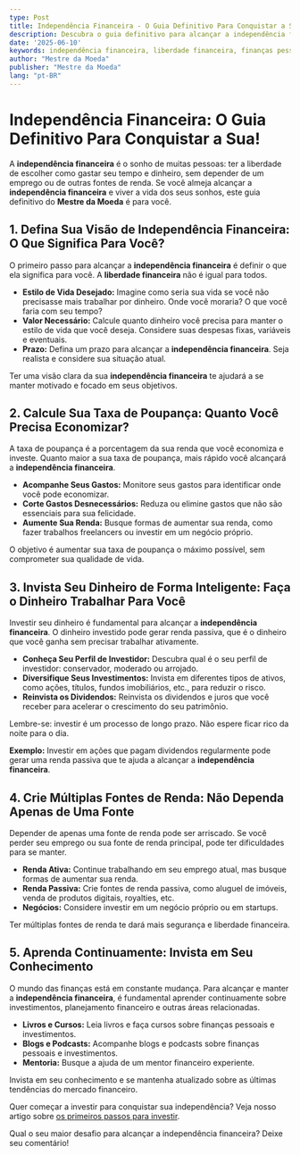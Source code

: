 ```yaml
---
type: Post
title: Independência Financeira - O Guia Definitivo Para Conquistar a Sua!
description: Descubra o guia definitivo para alcançar a independência financeira e viver a vida dos seus sonhos. Comece hoje mesmo!
date: '2025-06-10'
keywords: independência financeira, liberdade financeira, finanças pessoais, planejamento financeiro, investimentos, aposentadoria, educação financeira
author: "Mestre da Moeda"
publisher: "Mestre da Moeda"
lang: "pt-BR"
---
```



# Independência Financeira: O Guia Definitivo Para Conquistar a Sua!

A **independência financeira** é o sonho de muitas pessoas: ter a liberdade de escolher como gastar seu tempo e dinheiro, sem depender de um emprego ou de outras fontes de renda. Se você almeja alcançar a **independência financeira** e viver a vida dos seus sonhos, este guia definitivo do **Mestre da Moeda** é para você.

## 1. Defina Sua Visão de Independência Financeira: O Que Significa Para Você?

O primeiro passo para alcançar a **independência financeira** é definir o que ela significa para você. A **liberdade financeira** não é igual para todos.

*   **Estilo de Vida Desejado:** Imagine como seria sua vida se você não precisasse mais trabalhar por dinheiro. Onde você moraria? O que você faria com seu tempo?
*   **Valor Necessário:** Calcule quanto dinheiro você precisa para manter o estilo de vida que você deseja. Considere suas despesas fixas, variáveis e eventuais.
*   **Prazo:** Defina um prazo para alcançar a **independência financeira**. Seja realista e considere sua situação atual.

Ter uma visão clara da sua **independência financeira** te ajudará a se manter motivado e focado em seus objetivos.

## 2. Calcule Sua Taxa de Poupança: Quanto Você Precisa Economizar?

A taxa de poupança é a porcentagem da sua renda que você economiza e investe. Quanto maior a sua taxa de poupança, mais rápido você alcançará a **independência financeira**.

*   **Acompanhe Seus Gastos:** Monitore seus gastos para identificar onde você pode economizar.
*   **Corte Gastos Desnecessários:** Reduza ou elimine gastos que não são essenciais para sua felicidade.
*   **Aumente Sua Renda:** Busque formas de aumentar sua renda, como fazer trabalhos freelancers ou investir em um negócio próprio.

O objetivo é aumentar sua taxa de poupança o máximo possível, sem comprometer sua qualidade de vida.

<Ad slot="6922916787" />

## 3. Invista Seu Dinheiro de Forma Inteligente: Faça o Dinheiro Trabalhar Para Você

Investir seu dinheiro é fundamental para alcançar a **independência financeira**. O dinheiro investido pode gerar renda passiva, que é o dinheiro que você ganha sem precisar trabalhar ativamente.

*   **Conheça Seu Perfil de Investidor:** Descubra qual é o seu perfil de investidor: conservador, moderado ou arrojado.
*   **Diversifique Seus Investimentos:** Invista em diferentes tipos de ativos, como ações, títulos, fundos imobiliários, etc., para reduzir o risco.
*   **Reinvista os Dividendos:** Reinvista os dividendos e juros que você receber para acelerar o crescimento do seu patrimônio.

Lembre-se: investir é um processo de longo prazo. Não espere ficar rico da noite para o dia.

**Exemplo:** Investir em ações que pagam dividendos regularmente pode gerar uma renda passiva que te ajuda a alcançar a **independência financeira**.

## 4. Crie Múltiplas Fontes de Renda: Não Dependa Apenas de Uma Fonte

Depender de apenas uma fonte de renda pode ser arriscado. Se você perder seu emprego ou sua fonte de renda principal, pode ter dificuldades para se manter.

*   **Renda Ativa:** Continue trabalhando em seu emprego atual, mas busque formas de aumentar sua renda.
*   **Renda Passiva:** Crie fontes de renda passiva, como aluguel de imóveis, venda de produtos digitais, royalties, etc.
*   **Negócios:** Considere investir em um negócio próprio ou em startups.

Ter múltiplas fontes de renda te dará mais segurança e liberdade financeira.

## 5. Aprenda Continuamente: Invista em Seu Conhecimento

O mundo das finanças está em constante mudança. Para alcançar e manter a **independência financeira**, é fundamental aprender continuamente sobre investimentos, planejamento financeiro e outras áreas relacionadas.

*   **Livros e Cursos:** Leia livros e faça cursos sobre finanças pessoais e investimentos.
*   **Blogs e Podcasts:** Acompanhe blogs e podcasts sobre finanças pessoais e investimentos.
*   **Mentoria:** Busque a ajuda de um mentor financeiro experiente.

Invista em seu conhecimento e se mantenha atualizado sobre as últimas tendências do mercado financeiro.

Quer começar a investir para conquistar sua independência? Veja nosso artigo sobre [os primeiros passos para investir](/posts/1-economizar-dinheiro-todo-mes).

Qual o seu maior desafio para alcançar a independência financeira? Deixe seu comentário!